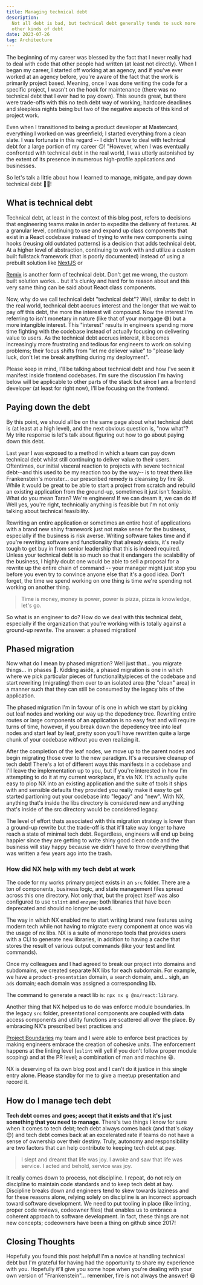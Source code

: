 ```yaml
---
title: Managing technical debt
description:
  Not all debt is bad, but technical debt generally tends to suck more than most
  other kinds of debt
date: 2023-07-26
tag: Architecture
---
```


<InlineImage
  containerClassName="mx-0 lg:mx-0"
  src="https://res.cloudinary.com/dinypqsgl/image/upload/v1690343493/blog/scott-graham-5fNmWej4tAA-unsplash_vlsarc.jpg"
  alt="A picture of management by Scott Graham"
/>

The beginning of my career was blessed by the fact that I never really had to
deal with code that other people had written (at least not directly). When I
began my career, I started off working at an agency, and if you've ever worked
at an agency before, you're aware of the fact that the work is primarily project
based. Meaning, once I was done writing the code for a specific project, I
wasn't on the hook for maintenance (there was no technical debt that I ever had
to pay down). This sounds great, but there were trade-offs with this no tech
debt way of working; hardcore deadlines and sleepless nights being but two of
the negative aspects of this kind of project work.

Even when I transitioned to being a product developer at Mastercard, everything
I worked on was greenfield; I started everything from a clean slate. I was
fortunate in this regard -- I didn't have to deal with technical debt for a
large portion of my career 😏! "However, when I was eventually confronted with
technical debt in the real world, I was utterly astonished by the extent of its
presence in numerous high-profile applications and businesses.

So let's talk a little about how I learned to manage, mitigate, and pay down
technical debt 🙏🏽!

## What is technical debt

<InlineImage
  lazyLoadImage
  containerClassName="mx-0 lg:mx-0"
  src="https://res.cloudinary.com/dinypqsgl/image/upload/v1690343497/blog/jp-valery-hfrDZAXwb5c-unsplash_qw3ty4.jpg"
  alt="A picture of burning money by JP Valery"
/>

Technical debt, at least in the context of this blog post, refers to decisions
that engineering teams make in order to expedite the delivery of features. At a
granular level, continuing to use and expand up class components that exist in a
React codebase instead of trying to write new components using hooks (reusing
old outdated patterns) is a decision that adds technical debt. At a higher level
of abstraction, continuing to work with and utilize a custom built fullstack
framework (that is poorly documented) instead of using a prebuilt solution like
[NextJS](https://nextjs.org/) or

[Remix](https://remix.run/) is another form of technical debt. Don't get me
wrong, the custom built solution works... but it's clunky and hard for to reason
about and this very same thing can be said about React class components.

<Callout
  type="success"
  title="It's not all bad!"
  description="tech debt is a trade off between speed of delivery and code quality."
/>

Now, why do we call technical debt "technical debt"? Well, similar to debt in
the real world, technical debt accrues interest and the longer that we wait to
pay off this debt, the more the interest will compound. Now the interest I'm
referring to isn't monetary in nature (like that of your mortgage 😅) but a more
intangible interest. This "interest" results in engineers spending more time
fighting with the codebase instead of actually focusing on delivering value to
users. As the technical debt accrues interest, it becomes increasingly more
frustrating and tedious for engineers to work on solving problems; their focus
shifts from "let me deliever value" to "please lady luck, don't let me break
anything during my deployment".

Please keep in mind, I'll be talking about technical debt and how I've seen it
manifest inside frontend codebases. I'm sure the discussion I'm having below
will be applicable to other parts of the stack but since I am a frontend
developer (at least for right now), I'll be focusing on the frontend.

## Paying down the debt

<Callout type="alert" title="Fire is not always the answer!" />

By this point, we should all be on the same page about what technical debt is
(at least at a high level), and the next obvious question is, "now what"? My
trite response is let's talk about figuring out how to go about paying down this
debt.

<LazyGiphy
  containerClassName="w-[100%] pb-[100%] md:w-[50%] md:pb-[50%]"
  src="https://giphy.com/embed/p4wQuEvkP27fMt7f6y"
  giphyAttributionSrc="https://giphy.com/gifs/pudgypenguins-riot-torch-pitchfork-p4wQuEvkP27fMt7f6y"
/>

Last year I was exposed to a method in which a team can pay down technical debt
whilst still continuing to deliver value to their users. Oftentimes, our initial
visceral reaction to projects with severe technical debt--and this used to be my
reaction too by the way-- is to treat them like Frankenstein's monster... our
prescribed remedy is cleansing by fire 😆. While it would be great to be able to
start a project from scratch and rebuild an existing application from the
ground-up, sometimes it just isn't feasible. What do you mean Taran? We're
engineers! If we can dream it, we can do it! Well yes, you're right, technically
anything is feasible but I'm not only talking about technical feasibility.

Rewriting an entire application or sometimes an entire host of applications with
a brand new shiny framework just not make sense for the business, especially if
the business is risk averse. Writing software takes time and if you're rewriting
software and functionality that already exists, it's really tough to get buy in
from senior leadership that this is indeed required. Unless your technical debt
is so much so that it endangers the scalability of the business, I highly doubt
one would be able to sell a proposal for a rewrite up the entire chain of
command -- your manager might just stop you before you even try to convince
anyone else that it's a good idea. Don't forget, the time we spend working on
one thing is time we're spending not working on another thing.

<BlockQuote author="April Ludgate">
  Time is money, money is power, power is pizza, pizza is knowledge, let's go.
</BlockQuote>

So what is an engineer to do? How do we deal with this technical debt,
especially if the organization that you're working with is totally against a
ground-up rewrite. The answer: a phased migration!

## Phased migration

Now what do I mean by phased migration? Well just that... you migrate things...
in phases 🤣. Kidding aside, a phased migration is one in which where we pick
particular pieces of functionality/pieces of the codebase and start rewriting
(migrating) them over to an isolated area (the "clean" area) in a manner such
that they can still be consumed by the legacy bits of the application.

<InlineImage
  lazyLoadImage
  containerClassName="mx-0 lg:mx-0"
  src="https://res.cloudinary.com/dinypqsgl/image/upload/v1690344103/blog/legacy-and-new-code_aydlqx.png"
  alt="A picture of management by Scott Graham"
/>

The phased migration I'm in favour of is one in which we start by picking out
leaf nodes and working our way up the depedency tree. Rewriting entire routes or
large components of an application is no easy feat and will require turns of
time, however, if you break down the depedency tree into leaf nodes and start
leaf by leaf, pretty soon you'll have rewritten quite a large chunk of your
codebase without you even realizing it.

After the completion of the leaf nodes, we move up to the parent nodes and begin
migrating those over to the new paradigm. It's a recursive cleanup of tech debt!
There's a lot of different ways this manifests in a codebase and I'll leave the
implementation up to you, but if you're interested in how I'm attempting to do
it at my current workplace, it's via NX. It's actually quite easy to plop NX
into an existing application and the suite of tools it ships with and sensible
defaults they provided you really make it easy to get started partioning out
your codebase into "legacy" and "new". With NX, anything that's inside the libs
directory is considered new and anything that's inside of the src directory
would be considered legacy.

The level of effort thats associated with this migration strategy is lower than
a ground-up rewrite but the trade-off is that it'll take way longer to have
reach a state of minimal tech debt. Regardless, engineers will end up being
happier since they are getting to write shiny good clean code and the business
will stay happy because we didn't have to throw everything that was written a
few years ago into the trash.

### How did NX help with my tech debt at work

The code for my works primary project exists in an `src` folder. There are a ton
of components, business logic, and state management files spread across this one
directory. Not only that, but the project itself was also configured to use
`tslint` and `enzyme`; both libraries that have been deprecated and should no
longer be used.

The way in which NX enabled me to start writing brand new features using modern
tech while not having to migrate every component at once was via the usage of nx
libs. NX is a suite of monorepo tools that provides users with a CLI to generate
new libraries, in addition to having a cache that stores the result of various
output commands (like your test and lint commands).

Once my colleagues and I had agreed to break our project into domains and
subdomains, we created separate NX libs for each subdomain. For example, we have
a `product-presentation` domain, a `search` domain, and... sigh, an `ads`
domain; each domain was assigned a corresponding lib.

The command to generate a react lib is: `npx nx g @nx/react:library`.

Another thing that NX helped us to do was enforce module boundaries. In the
legacy `src` folder, presentational components are coupled with data access
components and utility functions are scattered all over the place. By embracing
NX's prescribed best practices and

[Project Boundaries](https://nx.dev/core-features/enforce-project-boundaries) my
team and I were able to enforce best practices by making engineers embrace the
creation of cohesive units. The enforcement happens at the linting level
(`eslint` will yell if you don't follow proper module scoping) and at the PR
level; a combination of man and machine 😆.

NX is deserving of its own blog post and I can't do it justice in this single
entry alone. Please standby for me to give a meetup presentation and record it.

## How do I manage tech debt

**Tech debt comes and goes; accept that it exists and that it's just something
that you need to manage**. There's two things I know for sure when it comes to
tech debt; tech debt always comes back (and that's okay 😊) and tech debt comes
back at an excelerated rate if teams do not have a sense of ownership over their
destiny. Truly, autonomy and responsibility are two factors that can help
contribute to keeping tech debt at pay.

<BlockQuote>
  I slept and dreamt that life was joy. I awoke and saw that life was service. I
  acted and behold, service was joy.
</BlockQuote>

It really comes down to process, not discipline. I repeat, do not rely on
discipline to maintain code standards and to keep tech debt at bay. Discipline
breaks down and engineers tend to skew towards laziness and for these reasons
alone, relying solely on discipline is an incorrect approach toward software
development. We need to put tooling in place (like linting, proper code reviews,
codeowner files) that enables us to embrace a coherent approach to software
development. In fact, these things are not new concepts; codeowners have been a
thing on github since 2017!

## Closing Thoughts

Hopefully you found this post helpful! I'm a novice at handling technical debt
but I'm grateful for having had the opportunity to share my experience with you.
Hopefully it'll give you some hope when you're dealing with your own version of
"Frankenstein"... remember, fire is not always the answer! 😆
